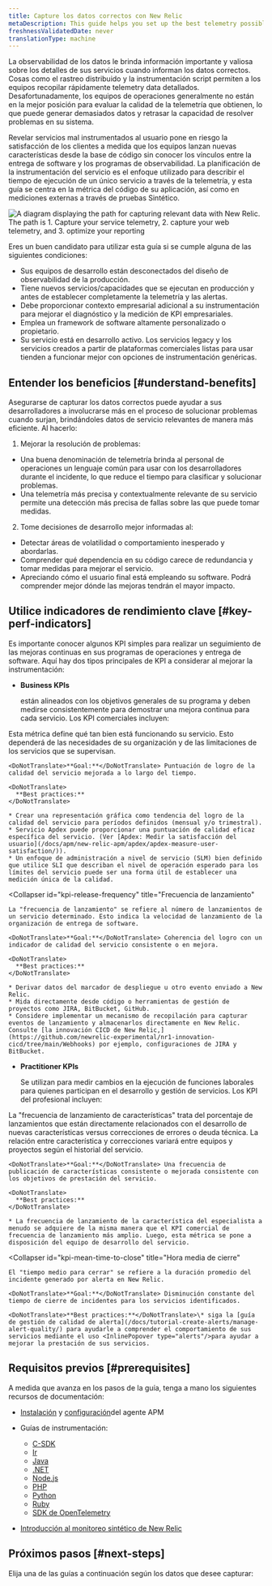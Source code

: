 ```yaml
---
title: Capture los datos correctos con New Relic
metaDescription: This guide helps you set up the best telemetry possible to describe the runtime operation of your services.
freshnessValidatedDate: never
translationType: machine
---
```



La observabilidad de los datos le brinda información importante y valiosa sobre los detalles de sus servicios cuando informan los datos correctos. Cosas como el rastreo distribuido y la instrumentación script permiten a los equipos recopilar rápidamente telemetry data detallados. Desafortunadamente, los equipos de operaciones generalmente no están en la mejor posición para evaluar la calidad de la telemetría que obtienen, lo que puede generar demasiados datos y retrasar la capacidad de resolver problemas en su sistema.

Revelar servicios mal instrumentados al usuario pone en riesgo la satisfacción de los clientes a medida que los equipos lanzan nuevas características desde la base de código sin conocer los vínculos entre la entrega de software y los programas de observabilidad. La planificación de la instrumentación del servicio es el enfoque utilizado para describir el tiempo de ejecución de un único servicio a través de la telemetría, y esta guía se centra en la métrica del código de su aplicación, así como en mediciones externas a través de pruebas Sintético.

<img
  title="Capture the right data"
  alt="A diagram displaying the path for capturing relevant data with New Relic. The path is 1. Capture your service telemetry, 2. capture your web telemetry, and 3. optimize your reporting"
  src={captureDiagram}
/>

Eres un buen candidato para utilizar esta guía si se cumple alguna de las siguientes condiciones:

* Sus equipos de desarrollo están desconectados del diseño de observabilidad de la producción.
* Tiene nuevos servicios/capacidades que se ejecutan en producción y antes de establecer completamente la telemetría y las alertas.
* Debe proporcionar contexto empresarial adicional a su instrumentación para mejorar el diagnóstico y la medición de KPI empresariales.
* Emplea un framework de software altamente personalizado o propietario.
* Su servicio está en desarrollo activo. Los servicios legacy y los servicios creados a partir de plataformas comerciales listas para usar tienden a funcionar mejor con opciones de instrumentación genéricas.

## Entender los beneficios [#understand-benefits]

Asegurarse de capturar los datos correctos puede ayudar a sus desarrolladores a involucrarse más en el proceso de solucionar problemas cuando surjan, brindándoles datos de servicio relevantes de manera más eficiente. Al hacerlo:

1. Mejorar la resolución de problemas:

* Una buena denominación de telemetría brinda al personal de operaciones un lenguaje común para usar con los desarrolladores durante el incidente, lo que reduce el tiempo para clasificar y solucionar problemas.
* Una telemetría más precisa y contextualmente relevante de su servicio permite una detección más precisa de fallas sobre las que puede tomar medidas.

2. Tome decisiones de desarrollo mejor informadas al:

* Detectar áreas de volatilidad o comportamiento inesperado y abordarlas.
* Comprender qué dependencia en su código carece de redundancia y tomar medidas para mejorar el servicio.
* Apreciando cómo el usuario final está empleando su software. Podrá comprender mejor dónde las mejoras tendrán el mayor impacto.

## Utilice indicadores de rendimiento clave [#key-perf-indicators]

Es importante conocer algunos KPI simples para realizar un seguimiento de las mejoras continuas en sus programas de operaciones y entrega de software. Aquí hay dos tipos principales de KPI a considerar al mejorar la instrumentación:

* <DoNotTranslate>**Business KPIs**</DoNotTranslate>

  están alineados con los objetivos generales de su programa y deben medirse consistentemente para demostrar una mejora continua para cada servicio. Los KPI comerciales incluyen:

<CollapserGroup>
  <Collapser
    id="kpi-service-quality"
    title="Calidad de servicio"
  >
    Esta métrica define qué tan bien está funcionando su servicio. Esto dependerá de las necesidades de su organización y de las limitaciones de los servicios que se supervisan.

    <DoNotTranslate>**Goal:**</DoNotTranslate> Puntuación de logro de la calidad del servicio mejorada a lo largo del tiempo.

    <DoNotTranslate>
      **Best practices:**
    </DoNotTranslate>

    * Crear una representación gráfica como tendencia del logro de la calidad del servicio para períodos definidos (mensual y/o trimestral).
    * Servicio Apdex puede proporcionar una puntuación de calidad eficaz específica del servicio. (Ver [Apdex: Medir la satisfacción del usuario](/docs/apm/new-relic-apm/apdex/apdex-measure-user-satisfaction/)).
    * Un enfoque de administración a nivel de servicio (SLM) bien definido que utilice SLI que describan el nivel de operación esperado para los límites del servicio puede ser una forma útil de establecer una medición única de la calidad.
  </Collapser>

  <Collapser
    id="kpi-release-frequency"
    title="Frecuencia de lanzamiento"
  >
    La "frecuencia de lanzamiento" se refiere al número de lanzamientos de un servicio determinado. Esto indica la velocidad de lanzamiento de la organización de entrega de software.

    <DoNotTranslate>**Goal:**</DoNotTranslate> Coherencia del logro con un indicador de calidad del servicio consistente o en mejora.

    <DoNotTranslate>
      **Best practices:**
    </DoNotTranslate>

    * Derivar datos del marcador de despliegue u otro evento enviado a New Relic.
    * Mida directamente desde código o herramientas de gestión de proyectos como JIRA, BitBucket, GitHub.
    * Considere implementar un mecanismo de recopilación para capturar eventos de lanzamiento y almacenarlos directamente en New Relic. Consulte [la innovación CICD de New Relic,](https://github.com/newrelic-experimental/nr1-innovation-cicd/tree/main/Webhooks) por ejemplo, configuraciones de JIRA y BitBucket.
  </Collapser>
</CollapserGroup>

* <DoNotTranslate>**Practitioner KPIs**</DoNotTranslate>

  Se utilizan para medir cambios en la ejecución de funciones laborales para quienes participan en el desarrollo y gestión de servicios. Los KPI del profesional incluyen:

<CollapserGroup>
  <Collapser
    id="kpi-feature-release-frequency"
    title="Frecuencia de liberación característica"
  >
    La "frecuencia de lanzamiento de características" trata del porcentaje de lanzamientos que están directamente relacionados con el desarrollo de nuevas características versus correcciones de errores o deuda técnica. La relación entre característica y correcciones variará entre equipos y proyectos según el historial del servicio.

    <DoNotTranslate>**Goal:**</DoNotTranslate> Una frecuencia de publicación de características consistente o mejorada consistente con los objetivos de prestación del servicio.

    <DoNotTranslate>
      **Best practices:**
    </DoNotTranslate>

    * La frecuencia de lanzamiento de la característica del especialista a menudo se adquiere de la misma manera que el KPI comercial de frecuencia de lanzamiento más amplio. Luego, esta métrica se pone a disposición del equipo de desarrollo del servicio.
  </Collapser>

  <Collapser
    id="kpi-mean-time-to-close"
    title="Hora media de cierre"
  >
    El "tiempo medio para cerrar" se refiere a la duración promedio del incidente generado por alerta en New Relic.

    <DoNotTranslate>**Goal:**</DoNotTranslate> Disminución constante del tiempo de cierre de incidentes para los servicios identificados.

    <DoNotTranslate>**Best practices:**</DoNotTranslate>\* siga la [guía de gestión de calidad de alerta](/docs/tutorial-create-alerts/manage-alert-quality/) para ayudarle a comprender el comportamiento de sus servicios mediante el uso <InlinePopover type="alerts"/>para ayudar a mejorar la prestación de sus servicios.
  </Collapser>
</CollapserGroup>

## Requisitos previos [#prerequisites]

A medida que avanza en los pasos de la guía, tenga a mano los siguientes recursos de documentación:

* [Instalación](/docs/new-relic-one/install-configure/install-new-relic/#apm-install) y [configuración](/docs/new-relic-one/install-configure/configure-new-relic-agents)del agente APM

* Guías de instrumentación:

  * [C-SDK](/docs/apm/agents/c-sdk/instrumentation/instrument-your-app-c-sdk)
  * [Ir](/docs/apm/agents/go-agent/instrumentation)
  * [Java](/docs/apm/agents/java-agent/custom-instrumentation/java-custom-instrumentation)
  * [.NET](/docs/apm/agents/net-agent/custom-instrumentation/introduction-net-custom-instrumentation)
  * [Node.js](/docs/apm/agents/nodejs-agent/extend-your-instrumentation/nodejs-custom-instrumentation)
  * [PHP](/docs/apm/agents/php-agent/php-agent-api/)
  * [Python](/docs/apm/agents/python-agent/custom-instrumentation/python-custom-instrumentation/)
  * [Ruby](/docs/apm/agents/ruby-agent/api-guides/ruby-custom-instrumentation/)
  * [SDK de OpenTelemetry](https://opensource.newrelic.com/projects/open-telemetry)

* [Introducción al monitoreo sintético de New Relic](/docs/synthetics/)

## Próximos pasos [#next-steps]

Elija una de las guías a continuación según los datos que desee capturar:

<DocTiles>
  <DocTile
    title="Capture service telemetry"
    path="/docs/tutorial-reporting-data/capture-service-telemetry/"
  />

  <DocTile
    title="Capture web telemetry"
    path="/docs/tutorial-reporting-data/capture-web-telemetry/"
  />
</DocTiles>